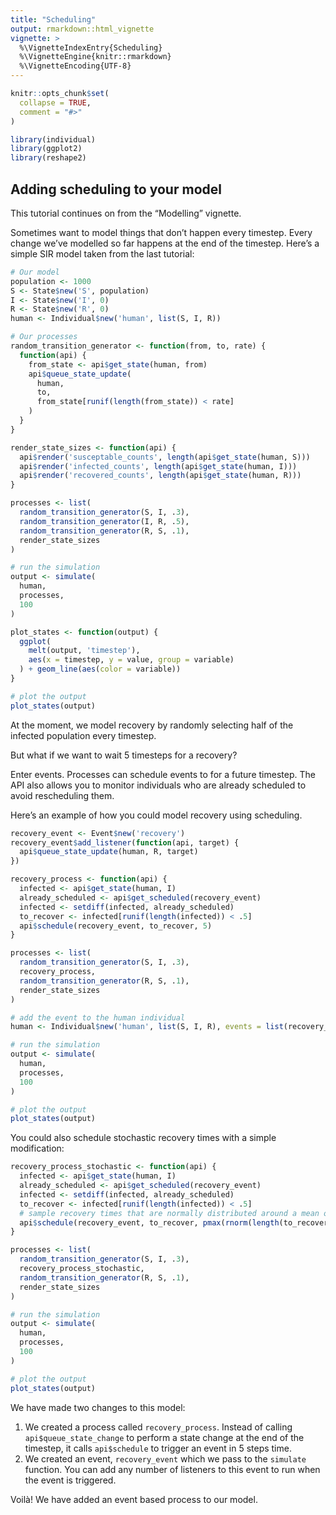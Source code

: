```yaml
---
title: "Scheduling"
output: rmarkdown::html_vignette
vignette: >
  %\VignetteIndexEntry{Scheduling}
  %\VignetteEngine{knitr::rmarkdown}
  %\VignetteEncoding{UTF-8}
---
```


```r
knitr::opts_chunk$set(
  collapse = TRUE,
  comment = "#>"
)
```

```r
library(individual)
library(ggplot2)
library(reshape2)
```

## Adding scheduling to your model

This tutorial continues on from the "Modelling" vignette.

Sometimes want to model things that don't happen every timestep. Every change we've modelled so far happens at the end of the timestep. Here's a simple SIR model taken from the last tutorial:

```r
# Our model
population <- 1000
S <- State$new('S', population)
I <- State$new('I', 0)
R <- State$new('R', 0)
human <- Individual$new('human', list(S, I, R))

# Our processes
random_transition_generator <- function(from, to, rate) {
  function(api) {
    from_state <- api$get_state(human, from)
    api$queue_state_update(
      human,
      to,
      from_state[runif(length(from_state)) < rate]
    )
  }
}

render_state_sizes <- function(api) {
  api$render('susceptable_counts', length(api$get_state(human, S)))
  api$render('infected_counts', length(api$get_state(human, I)))
  api$render('recovered_counts', length(api$get_state(human, R)))
}

processes <- list(
  random_transition_generator(S, I, .3),
  random_transition_generator(I, R, .5),
  random_transition_generator(R, S, .1),
  render_state_sizes
)

# run the simulation
output <- simulate(
  human,
  processes,
  100
)

plot_states <- function(output) {
  ggplot(
    melt(output, 'timestep'),
    aes(x = timestep, y = value, group = variable)
  ) + geom_line(aes(color = variable))
}

# plot the output
plot_states(output)
```

At the moment, we model recovery by randomly selecting half of the infected population every timestep.

But what if we want to wait 5 timesteps for a recovery?

Enter events. Processes can schedule events to for a future timestep. The API also allows you to monitor individuals who are already scheduled to avoid rescheduling them.

Here's an example of how you could model recovery using scheduling.

```r
recovery_event <- Event$new('recovery')
recovery_event$add_listener(function(api, target) {
  api$queue_state_update(human, R, target)
})

recovery_process <- function(api) {
  infected <- api$get_state(human, I)
  already_scheduled <- api$get_scheduled(recovery_event)
  infected <- setdiff(infected, already_scheduled) 
  to_recover <- infected[runif(length(infected)) < .5]
  api$schedule(recovery_event, to_recover, 5)
}

processes <- list(
  random_transition_generator(S, I, .3),
  recovery_process,
  random_transition_generator(R, S, .1),
  render_state_sizes
)

# add the event to the human individual
human <- Individual$new('human', list(S, I, R), events = list(recovery_event))

# run the simulation
output <- simulate(
  human,
  processes,
  100
)

# plot the output
plot_states(output)
```

You could also schedule stochastic recovery times with a simple modification:

```r
recovery_process_stochastic <- function(api) {
  infected <- api$get_state(human, I)
  already_scheduled <- api$get_scheduled(recovery_event)
  infected <- setdiff(infected, already_scheduled) 
  to_recover <- infected[runif(length(infected)) < .5]
  # sample recovery times that are normally distributed around a mean of 5
  api$schedule(recovery_event, to_recover, pmax(rnorm(length(to_recover), 5), 0))
}

processes <- list(
  random_transition_generator(S, I, .3),
  recovery_process_stochastic,
  random_transition_generator(R, S, .1),
  render_state_sizes
)

# run the simulation
output <- simulate(
  human,
  processes,
  100
)

# plot the output
plot_states(output)
```

We have made two changes to this model:

1. We created a process called `recovery_process`. Instead of calling `api$queue_state_change` to perform a state change at the end of the timestep, it calls `api$schedule` to trigger an event in 5 steps time.
2. We created an event, `recovery_event` which we pass to the `simulate` function. You can add any number of listeners to this event to run when the event is triggered.

Voilà! We have added an event based process to our model.
